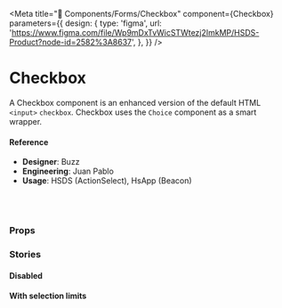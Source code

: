 
<Meta
  title="🧬 Components/Forms/Checkbox"
  component={Checkbox}
  parameters={{
    design: {
      type: 'figma',
      url:
        'https://www.figma.com/file/Wp9mDxTvWicSTWtezj2ImkMP/HSDS-Product?node-id=2582%3A8637',
    },
  }}
/>

# Checkbox

A Checkbox component is an enhanced version of the default HTML `<input>` `checkbox`. Checkbox uses the `Choice` component as a smart wrapper.

<Preview>
  <Story name="default">
    <ChoiceGroup
      value={select(
        'Value from props',
        {
          zero: [],
          one: ['hansel'],
          two: ['hansel', 'mugatu'],
          three: ['hansel', 'mugatu', 'derek'],
        },
        ['hansel', 'mugatu']
      )}
    >
      <Checkbox label="Derek" value="derek" />
      <Checkbox label="Hansel" value="hansel" />
      <Checkbox label="Mugatu" value="mugatu" />
      <Checkbox label="Matilda" value="matilda" />
    </ChoiceGroup>
  </Story>
</Preview>

#### Reference

- **Designer**: Buzz
- **Engineering**: Juan Pablo
- **Usage**: HSDS (ActionSelect), HsApp (Beacon)

<br />
<br />

### Props

<Props of={Checkbox} />

### Stories

#### Disabled

<Preview>
  <Story name="Disabled">
    <ChoiceGroup value={['derek', 'hansel']}>
      <Checkbox label="Derek (Disable)" value="derek" disabled checked />
      <Checkbox label="Hansel" value="hansel" />
    </ChoiceGroup>
  </Story>
</Preview>

#### With selection limits

<Preview>
  <Story name="with selection limits">
    <ChoiceGroup multiSelectLimit={number('multiSelectLimit', 2)}>
      <Checkbox label="Derek" value="derek" />
      <Checkbox label="Hansel" value="hansel" />
      <Checkbox label="Mugatu" value="mugatu" />
      <Checkbox label="Matilda" value="matilda" />
    </ChoiceGroup>
  </Story>
</Preview>
